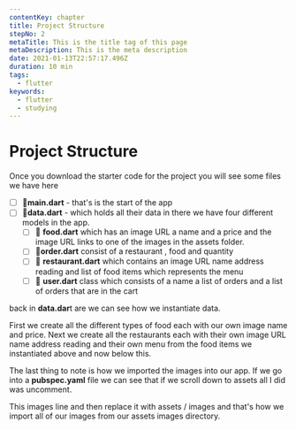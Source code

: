 ---
contentKey: chapter
title: Project Structure
stepNo: 2
metaTitle: This is the title tag of this page
metaDescription: This is the meta description
date: 2021-01-13T22:57:17.496Z
duration: 10 min
tags:
  - flutter
keywords:
  - flutter
  - studying
---
# Project Structure

Once you download the starter code for the project you will see some files
we have here

- [ ]  📄**main.dart** - that's is the start of the app
- [ ]  📄**data.dart** - which holds all their data in there
we have four different models in the app.
    - [ ]  📄 **food.dart** which has an image URL a name and a price and the image URL links to one of the images in the assets folder.
    - [ ]  📄**order.dart** consist of a restaurant , food and quantity
    - [ ]  📄 **restaurant.dart**  which contains an image URL name address reading and list of food
    items which represents the menu
    - [ ]  📄 **user.dart** class which consists of a name a list of orders and a list of orders that are in the cart

back in **data.dar**t  are we can see how we instantiate data.

First we create all the different types of food each with our own image name and price.
Next we create all the restaurants each with their own image URL name address reading and their own menu from the food items we instantiated above and now below this.

The last thing to note is how we imported the images into our app. If we go into a **pubspec.yaml** file we can see that if we scroll down to assets all I did was uncomment.

This images line and then replace it with assets / images and that's how we import all of our images from our assets images directory.
